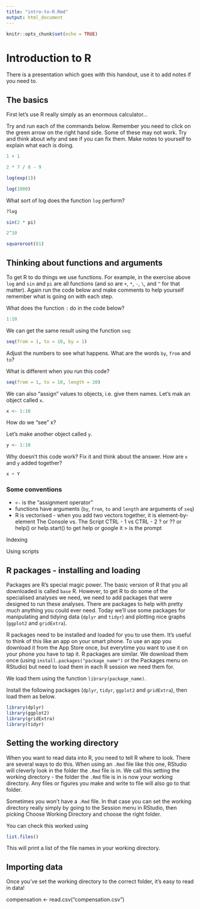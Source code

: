 ```yaml
---
title: "intro-to-R.Rmd"
output: html_document
---
```


```r
knitr::opts_chunk$set(echo = TRUE)
```

# Introduction to R
There is a presentation which goes with this handout, use it to add notes if you need to.

## The basics
First let's use R really simply as an enormous calculator...

Try and run each of the commands below. Remember you need to click on the green arrow on the right hand side. Some of these may not work. Try and think about *why* and see if you can fix them. Make notes to yourself to explain what each is doing.

```r
1 + 1
```

```r
2 * 7 / 8 - 9
```

```r
log(exp(1))
```

```r
log(1000)
```

What sort of log does the function `log` perform?
```r
?log
```

```r
sin(2 * pi)
```

```r
2^10
```

```r
squareroot(81)
```

## Thinking about functions and arguments
To get R to do things we use functions. For example, in the exercise above `log` and `sin` and `pi` are all functions (and so are `+`, `*`, `-`, `\`, and `^` for that matter). Again run the code below and make comments to help yourself remember what is going on with each step.

What does the function `:` do in the code below?
```r
1:10
```

We can get the same result using the function `seq`:
```r
seq(from = 1, to = 10, by = 1)
```
Adjust the numbers to see what happens. What are the words `by`, `from` and `to`?



What is different when you run this code?
```r
seq(from = 1, to = 10, length = 20)
```


We can also "assign" values to objects, i.e. give them names. Let's mak an object called `x`.
```r
x <- 1:10
```
How do we "see" x?

Let's make another object called `y`.
```r
y <- 1:10
```

Why doesn't this code work? Fix it and think about the answer. How are `x` and `y` added together?
```r
x + Y
```


### Some conventions
- `<-` is the "assignment operator"
- functions have arguments (`by`, `from`, `to` and `length` are arguments of `seq`)
- R is vectorised - when you add two vectors together, it is element-by-element
The Console vs. The Script
 CTRL - 1 vs CTRL - 2
? or ?? or help() or help.start() to get help
 or google it
> is the prompt
 
Indexing

Using scripts

## R packages - installing and loading
Packages are R's special magic power. The basic version of R that you all downloaded is called `base` R. However, to get R to do some of the specialised analyses we need, we need to add packages that were designed to run these analyses. There are packages to help with pretty much anything you could ever need. Today we'll use some packages for manipulating and tidying data (`dplyr` and `tidyr`) and plotting nice graphs (`ggplot2` and `gridExtra`).

R packages need to be installed and loaded for you to use them. It's useful to think of this like an app on your smart phone. To use an app you download it from the App Store once, but everytime you want to use it on your phone you have to tap it. R packages are similar. We download them once (using `install.packages("package_name")` or the Packages menu on RStudio) but need to load them in each R session we need them for.

We load them using the function `library(package_name)`.

Install the following packages (`dplyr`, `tidyr`, `ggplot2` and `gridExtra`), then load them as below.

```r
library(dplyr)
library(ggplot2)
library(gridExtra)
library(tidyr)
```

## Setting the working directory
When you want to read data into R, you need to tell R where to look. There are several ways to do this. When using an `.Rmd` file like this one, RStudio will cleverly look in the folder the `.Rmd` file is in. We call this setting the working directory - the folder the `.Rmd` file is in is now your working directory. Any files or figures you make and write to file will also go to that folder.

Sometimes you won't have a `.Rmd` file. In that case you can set the working directory really simply by going to the Session menu in RStudio, then picking Choose Working Directory and choose the right folder.

You can check this worked using
```r
list.files()
```
This will print a list of the file names in your working directory.

## Importing data
Once you've set the working directory to the correct folder, it's easy to read in data! 

compensation <- read.csv("compensation.csv")


